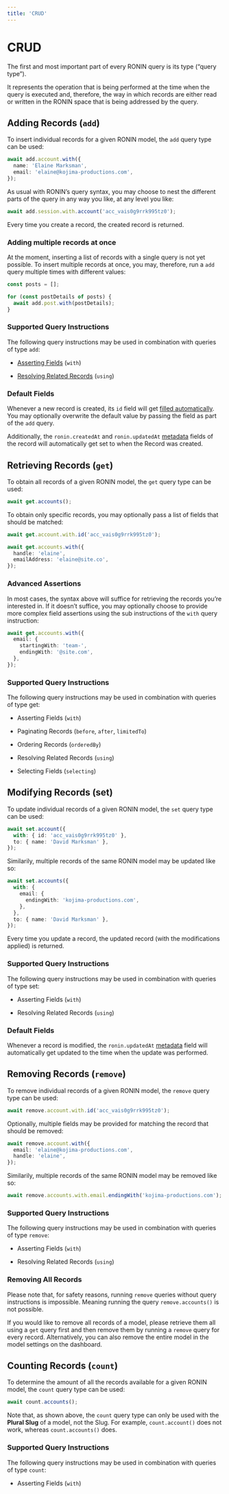 ```yaml
---
title: 'CRUD'
---
```


# CRUD

The first and most important part of every RONIN query is its type (“query type”).

It represents the operation that is being performed at the time when the query is executed and, therefore, the way in which records are either read or written in the RONIN space that is being addressed by the query.

## Adding Records (`add`)

To insert individual records for a given RONIN model, the `add` query type can be used:

```ts
await add.account.with({
  name: 'Elaine Marksman',
  email: 'elaine@kojima-productions.com',
});
```

As usual with RONIN’s query syntax, you may choose to nest the different parts of the query in any way you like, at any level you like:

```ts
await add.session.with.account('acc_vais0g9rrk995tz0');
```

Every time you create a record, the created record is returned.

### Adding multiple records at once

At the moment, inserting a list of records with a single query is not yet possible. To insert multiple records at once, you may, therefore, run a `add` query multiple times with different values:

```ts
const posts = [];

for (const postDetails of posts) {
  await add.post.with(postDetails);
}
```

### Supported Query Instructions

The following query instructions may be used in combination with queries of type `add`:

- [Asserting Fields](/docs/queries/instructions) (`with`)

- [Resolving Related Records](/docs/queries/instructions) (`using`)

### Default Fields

Whenever a new record is created, its `id` field will get [filled automatically](/docs/platform/default-fields). You may optionally overwrite the default value by passing the field as part of the `add` query.

Additionally, the `ronin.createdAt` and `ronin.updatedAt` [metadata](/docs/platform/default-fields) fields of the record will automatically get set to when the Record was created.

## Retrieving Records (`get`)

To obtain all records of a given RONIN model, the `get` query type can be used:

```ts
await get.accounts();
```

To obtain only specific records, you may optionally pass a list of fields that should be matched:

```ts
await get.account.with.id('acc_vais0g9rrk995tz0');

await get.accounts.with({
  handle: 'elaine',
  emailAddress: 'elaine@site.co',
});
```

### Advanced Assertions

In most cases, the syntax above will suffice for retrieving the records you’re interested in. If it doesn’t suffice, you may optionally choose to provide more complex field assertions using the sub instructions of the `with` query instruction:

```ts
await get.accounts.with({
  email: {
    startingWith: 'team-',
    endingWith: '@site.com',
  },
});
```

### Supported Query Instructions

The following query instructions may be used in combination with queries of type get:

- Asserting Fields (`with`)

- Paginating Records (`before`, `after`, `limitedTo`)

- Ordering Records (`orderedBy`)

- Resolving Related Records (`using`)

- Selecting Fields (`selecting`)

## Modifying Records (set)

To update individual records of a given RONIN model, the `set` query type can be used:

```ts
await set.account({
  with: { id: 'acc_vais0g9rrk995tz0' },
  to: { name: 'David Marksman' },
});
```

Similarily, multiple records of the same RONIN model may be updated like so:

```ts
await set.accounts({
  with: {
    email: {
      endingWith: 'kojima-productions.com',
    },
  },
  to: { name: 'David Marksman' },
});
```

Every time you update a record, the updated record (with the modifications applied) is returned.

### Supported Query Instructions

The following query instructions may be used in combination with queries of type set:

- Asserting Fields (`with`)

- Resolving Related Records (`using`)

### Default Fields

Whenever a record is modified, the `ronin.updatedAt` [metadata](/docs/platform/default-fields) field will automatically get updated to the time when the update was performed.

## Removing Records (`remove`)

To remove individual records of a given RONIN model, the `remove` query type can be used:

```ts
await remove.account.with.id('acc_vais0g9rrk995tz0');
```

Optionally, multiple fields may be provided for matching the record that should be removed:

```ts
await remove.account.with({
  email: 'elaine@kojima-productions.com',
  handle: 'elaine',
});
```

Similarily, multiple records of the same RONIN model may be removed like so:

```ts
await remove.accounts.with.email.endingWith('kojima-productions.com');
```

### Supported Query Instructions

The following query instructions may be used in combination with queries of type `remove`:

- Asserting Fields (`with`)

- Resolving Related Records (`using`)

### Removing All Records

Please note that, for safety reasons, running `remove` queries without query instructions is impossible. Meaning running the query `remove.accounts()` is not possible.

If you would like to remove all records of a model, please retrieve them all using a `get` query first and then remove them by running a `remove` query for every record. Alternatively, you can also remove the entire model in the model settings on the dashboard.

## Counting Records (`count`)

To determine the amount of all the records available for a given RONIN model, the `count` query type can be used:

```ts
await count.accounts();
```

Note that, as shown above, the `count` query type can only be used with the **Plural Slug** of a model, not the Slug. For example, `count.account()` does not work, whereas `count.accounts()` does.

### Supported Query Instructions

The following query instructions may be used in combination with queries of type `count`:

- Asserting Fields (`with`)
